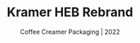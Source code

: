 ---
title: "Kramer HEB Rebrand"
subtitle: "Coffee Creamer Packaging | 2022"
description: "HEB is a supermarket chain based in San Antonio, Texas. It has it's own high tier store brand HEB, and mid tier hill country fair. My Kramer packaging embodies a new take on aesthetically pleasing coffee creamer."
pubDate: "2022"
thumbnail: "./kramer-thumbnail.png"
hero: "./hero.jpg"
collections:
  - number: "one"
    images:
      - src: "./page-2.png"
        alt: "Kramer HEB Rebrand"
      - src: "./page-3.png"
        alt: "Kramer HEB Rebrand"
      - src: "./page-4.png"
        alt: "Kramer HEB Rebrand"
---